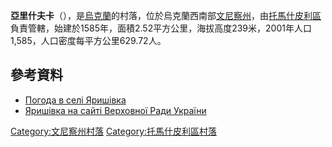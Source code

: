 {{coord|48|31|48|N|28|31|24|E|scale:30000|display=title}}

'''亞里什夫卡'''（{{lang-uk|Яришівка}}），是[[烏克蘭|烏克蘭]]的村落，位於烏克蘭西南部[[文尼察州|文尼察州]]，由[[托馬什皮利區|托馬什皮利區]]負責管轄，始建於1585年，面積2.52平方公里，海拔高度239米，2001年人口1,585，人口密度每平方公里629.72人。

==參考資料==
* [http://weather.in.ua/ua/vinnickaja/29620 Погода в селі Яришівка] {{Wayback|url=http://weather.in.ua/ua/vinnickaja/29620 |date=20200809210329 }}
* [http://gska2.rada.gov.ua/pls/z7502/A005?rf7571=3031 Яришівка на сайті Верховної Ради України]{{dead link|date=2017年11月 |bot=InternetArchiveBot |fix-attempted=yes }}

[[Category:文尼察州村落|Category:文尼察州村落]]
[[Category:托馬什皮利區村落|Category:托馬什皮利區村落]]


{{Vinnytsia-geo-stub}}